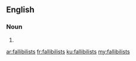 ==English==

===Noun===
{{head|en}}

# {{plural of|fallibilist}}

[[ar:fallibilists]]
[[fr:fallibilists]]
[[ku:fallibilists]]
[[my:fallibilists]]